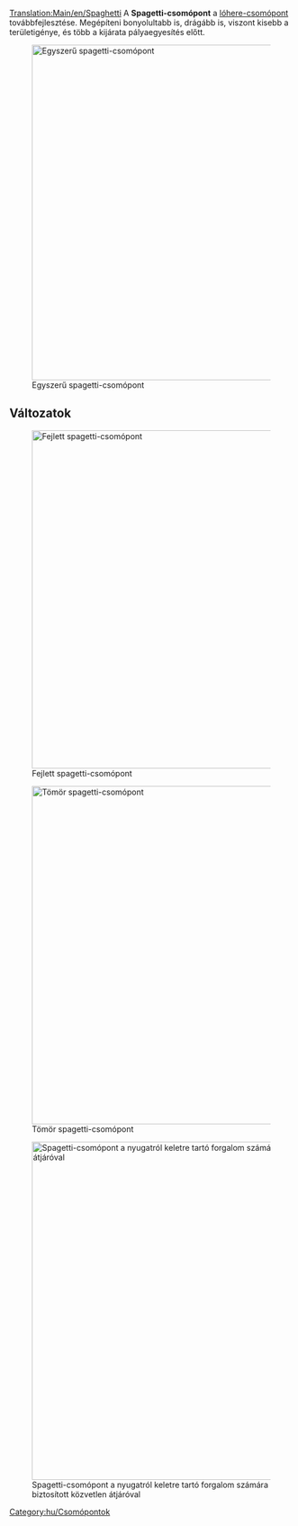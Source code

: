 [[Translation:Main/en/Spaghetti]]{{hu/Csomópontmenü}}
A '''Spagetti-csomópont''' a [[Main/hu/Csomópont/Lóhere|lóhere-csomópont]] továbbfejlesztése. Megépíteni bonyolultabb is, drágább is, viszont kisebb a területigénye, és több a kijárata pályaegyesítés előtt.

[[File:en/Spaghetti.png|none|thumb|595px|Egyszerű spagetti-csomópont]]

{{Template:Csomópontok tulajdonságai/Hu|Drága|3|1|0|1|1|0|1|0|0|2|0||Vonat lerobbanása csak egy tengely balra kanyarodó forgalmára hat.|
*Sok vonat egyidejű kezelésére képes.
*A négy főirányból kettőben U-fordulóként is működik.
*Komoly területigénye van.
*Egyik tengelye mentén a vonatok pályája egyesül, mielőtt szétosztása kerülne.
*Úgy építsd meg, hogy a leghosszabb vonatod teljesen elférjen az egyik kanyarodó pályán anélkül, hogy a fővonal forgalmát akadályozná.
*Terület: 16 x 16
}}

==Változatok==
[[File:en/Spaghetti 2.png|none|thumb|600px|Fejlett spagetti-csomópont]]

[[File:en/Spaghetti compact.jpeg|none|thumb|600px|Tömör spagetti-csomópont]]

[[File:en/Altered spaghetti.png|none|thumb|600px|Spagetti-csomópont a nyugatról keletre tartó forgalom számára biztosított közvetlen átjáróval]]

[[Category:hu/Csomópontok]]